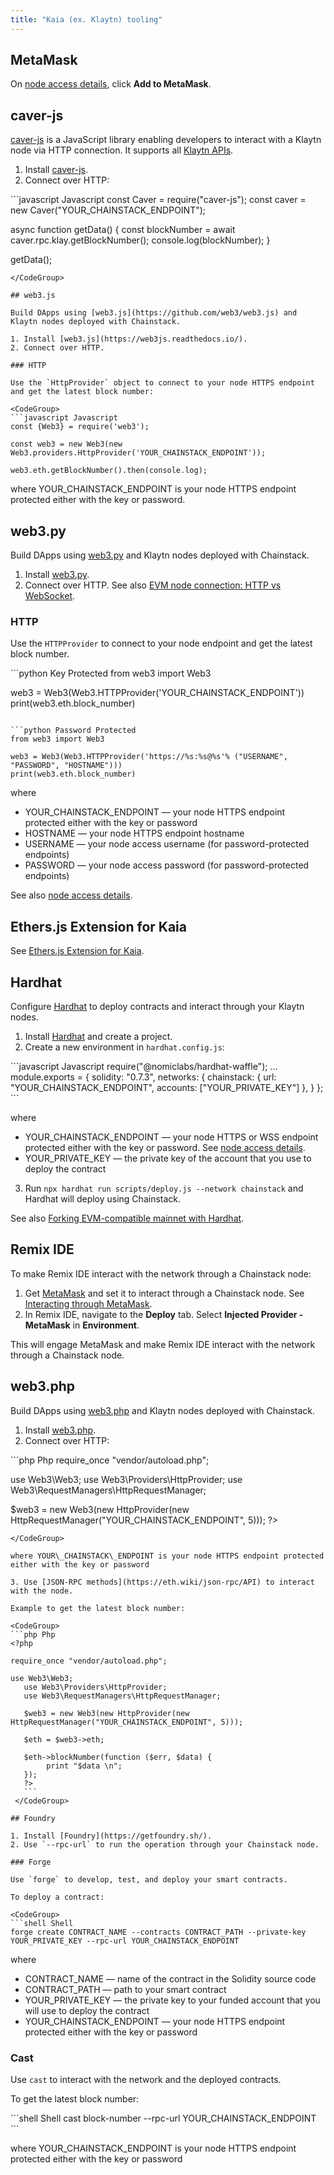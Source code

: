```yaml
---
title: "Kaia (ex. Klaytn) tooling"
---
```


## MetaMask

On [node access details](/docs/manage-your-node#view-node-access-and-credentials), click **Add to MetaMask**.

## caver-js

[caver-js](https://docs.kaia.io/references/sdk/caver-js/) is a JavaScript library enabling developers to interact with a Klaytn node via HTTP connection. It supports all [Klaytn APIs](https://docs.klaytn.foundation/docs/references/sdk/caver-js/api/).

1. Install [caver-js](https://docs.kaia.io/references/sdk/caver-js/).
2. Connect over HTTP:

<CodeGroup>
  ```javascript Javascript
  const Caver = require("caver-js");
  const caver = new Caver("YOUR_CHAINSTACK_ENDPOINT");

  async function getData() {
    const blockNumber = await caver.rpc.klay.getBlockNumber();
    console.log(blockNumber);
  }

  getData();
  ```
</CodeGroup>

## web3.js

Build DApps using [web3.js](https://github.com/web3/web3.js) and Klaytn nodes deployed with Chainstack.

1. Install [web3.js](https://web3js.readthedocs.io/).
2. Connect over HTTP.

### HTTP

Use the `HttpProvider` object to connect to your node HTTPS endpoint and get the latest block number:

<CodeGroup>
  ```javascript Javascript
  const {Web3} = require('web3');

  const web3 = new Web3(new Web3.providers.HttpProvider('YOUR_CHAINSTACK_ENDPOINT'));

  web3.eth.getBlockNumber().then(console.log);
  ```
</CodeGroup>

where YOUR\_CHAINSTACK\_ENDPOINT is your node HTTPS endpoint protected either with the key or password.

## web3.py

Build DApps using [web3.py](https://github.com/ethereum/web3.py) and Klaytn nodes deployed with Chainstack.

1. Install [web3.py](https://web3py.readthedocs.io/).
2. Connect over HTTP. See also [EVM node connection: HTTP vs WebSocket](https://support.chainstack.com/hc/en-us/articles/900002187586-Ethereum-node-connection-HTTP-vs-WebSocket).

### HTTP

Use the `HTTPProvider` to connect to your node endpoint and get the latest block number.

<CodeGroup>
  ```python Key Protected
  from web3 import Web3

  web3 = Web3(Web3.HTTPProvider('YOUR_CHAINSTACK_ENDPOINT'))
  print(web3.eth.block_number)
  ```

  ```python Password Protected
  from web3 import Web3

  web3 = Web3(Web3.HTTPProvider('https://%s:%s@%s'% ("USERNAME", "PASSWORD", "HOSTNAME")))
  print(web3.eth.block_number)
  ```
</CodeGroup>

where

* YOUR\_CHAINSTACK\_ENDPOINT — your node HTTPS endpoint protected either with the key or password
* HOSTNAME — your node HTTPS endpoint hostname
* USERNAME — your node access username (for password-protected endpoints)
* PASSWORD — your node access password (for password-protected endpoints)

See also [node access details](/docs/manage-your-node#view-node-access-and-credentials).

## Ethers.js Extension for Kaia

See [Ethers.js Extension for Kaia](https://docs.kaia.io/references/sdk/ethers-ext/getting-started/).

## Hardhat

Configure [Hardhat](https://hardhat.org/) to deploy contracts and interact through your Klaytn nodes.

1. Install [Hardhat](https://hardhat.org/) and create a project.
2. Create a new environment in `hardhat.config.js`:

<CodeGroup>
  ```javascript Javascript
  require("@nomiclabs/hardhat-waffle");
  ...
  module.exports = {
    solidity: "0.7.3",
    networks: {
      chainstack: {
          url: "YOUR_CHAINSTACK_ENDPOINT",
          accounts: ["YOUR_PRIVATE_KEY"]
      },
    }
  };
  ```
</CodeGroup>

where

* YOUR\_CHAINSTACK\_ENDPOINT — your node HTTPS or WSS endpoint protected either with the key or password. See [node access details](/docs/manage-your-node#view-node-access-and-credentials).
* YOUR\_PRIVATE\_KEY — the private key of the account that you use to deploy the contract

3. Run `npx hardhat run scripts/deploy.js --network chainstack` and Hardhat will deploy using Chainstack.

See also [Forking EVM-compatible mainnet with Hardhat](https://support.chainstack.com/hc/en-us/articles/900004242406).

## Remix IDE

To make Remix IDE interact with the network through a Chainstack node:

1. Get [MetaMask](https://metamask.io/) and set it to interact through a Chainstack node. See [Interacting through MetaMask](#metamask).
2. In Remix IDE, navigate to the **Deploy** tab. Select **Injected Provider - MetaMask** in **Environment**.

This will engage MetaMask and make Remix IDE interact with the network through a Chainstack node.

## web3.php

Build DApps using [web3.php](https://github.com/web3p/web3.php) and Klaytn nodes deployed with Chainstack.

1. Install [web3.php](https://github.com/web3p/web3.php).
2. Connect over HTTP:

<CodeGroup>
  ```php Php
  <?php

  require_once "vendor/autoload.php";

  use Web3\Web3;
  use Web3\Providers\HttpProvider;
  use Web3\RequestManagers\HttpRequestManager;

  $web3 = new Web3(new HttpProvider(new HttpRequestManager("YOUR_CHAINSTACK_ENDPOINT", 5)));
  ?>
  ```
</CodeGroup>

where YOUR\_CHAINSTACK\_ENDPOINT is your node HTTPS endpoint protected either with the key or password

3. Use [JSON-RPC methods](https://eth.wiki/json-rpc/API) to interact with the node.

Example to get the latest block number:

<CodeGroup>
  ```php Php
  <?php

  require_once "vendor/autoload.php";

  use Web3\Web3;
     use Web3\Providers\HttpProvider;
     use Web3\RequestManagers\HttpRequestManager;

     $web3 = new Web3(new HttpProvider(new HttpRequestManager("YOUR_CHAINSTACK_ENDPOINT", 5)));

     $eth = $web3->eth;

     $eth->blockNumber(function ($err, $data) {
          print "$data \n";
     });
     ?>
     ```
   </CodeGroup>

## Foundry

1. Install [Foundry](https://getfoundry.sh/).
2. Use `--rpc-url` to run the operation through your Chainstack node.

### Forge

Use `forge` to develop, test, and deploy your smart contracts.

To deploy a contract:

<CodeGroup>
  ```shell Shell
  forge create CONTRACT_NAME --contracts CONTRACT_PATH --private-key YOUR_PRIVATE_KEY --rpc-url YOUR_CHAINSTACK_ENDPOINT
  ```
</CodeGroup>

where

* CONTRACT\_NAME — name of the contract in the Solidity source code
* CONTRACT\_PATH — path to your smart contract
* YOUR\_PRIVATE\_KEY — the private key to your funded account that you will use to deploy the contract
* YOUR\_CHAINSTACK\_ENDPOINT — your node HTTPS endpoint protected either with the key or password

### Cast

Use `cast` to interact with the network and the deployed contracts.

To get the latest block number:

<CodeGroup>
  ```shell Shell
  cast block-number --rpc-url YOUR_CHAINSTACK_ENDPOINT
  ```
</CodeGroup>

where YOUR\_CHAINSTACK\_ENDPOINT is your node HTTPS endpoint protected either with the key or password
